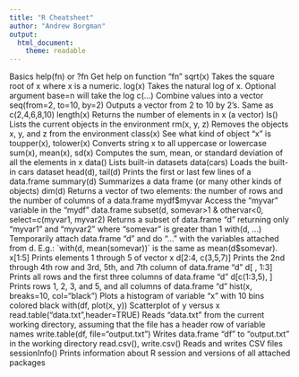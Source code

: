 ```yaml
---
title: "R Cheatsheet"
author: "Andrew Borgman"
output: 
  html_document:
    theme: readable
---
```



Basics
help(fn) or ?fn Get help on function “fn”
sqrt(x) Takes the square root of x where x is a numeric.
log(x) Takes the natural log of x. Optional argument base=n will take the log
c(...) Combine values into a vector
seq(from=2, to=10, by=2) Outputs a vector from 2 to 10 by 2’s. Same as c(2,4,6,8,10)
length(x) Returns the number of elements in x (a vector)
ls() Lists the current objects in the environment
rm(x, y, z) Removes the objects x, y, and z from the environment
class(x) See what kind of object “x” is
toupper(x), tolower(x) Converts string x to all uppercase or lowercase
sum(x), mean(x), sd(x) Computes the sum, mean, or standard deviation of all the elements in x
data() Lists built-in datasets
data(cars) Loads the built-in cars dataset
head(d), tail(d) Prints the first or last few lines of a data.frame
summary(d) Summarizes a data frame (or many other kinds of objects)
dim(d) Returns a vector of two elements: the number of rows and the number of columns of 
a data.frame
mydf$myvar Access the “myvar” variable in the “mydf” data.frame
subset(d, somevar>1 & othervar<0,
 select=c(myvar1, myvar2)
Returns a subset of data.frame “d” returning only “myvar1” and “myvar2” where 
“somevar” is greater than 1
with(d, ...) Temporarily attach data.frame “d” and do “…” with the variables attached from d. 
E.g.: `with(d, mean(somevar))` is the same as mean(d$somevar).
x[1:5] Prints elements 1 through 5 of vector x
d[2:4, c(3,5,7)] Prints the 2nd through 4th row and 3rd, 5th, and 7th column of data.frame “d”
d[ , 1:3] Prints all rows and the first three columns of data.frame “d”
d[c(1:3,5), ] Prints rows 1, 2, 3, and 5, and all columns of data.frame “d”
hist(x, breaks=10, col=“black") Plots a histogram of variable “x” with 10 bins colored black
with(df, plot(x, y)) Scatterplot of y versus x 
read.table("data.txt",header=TRUE) Reads “data.txt” from the current working directory, assuming that the file has a 
header row of variable names
write.table(df, file="output.txt") Writes data.frame “df” to “output.txt” in the working directory
read.csv(), write.csv() Reads and writes CSV files
sessionInfo() Prints information about R session and versions of all attached packages